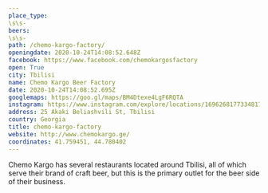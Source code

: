 ```yaml
---
place_type: 
\s\s- 
beers: 
\s\s- 
path: /chemo-kargo-factory/
openingdate: 2020-10-24T14:08:52.648Z
facebook: https://www.facebook.com/chemokargosfactory
open: True
city: Tbilisi
name: Chemo Kargo Beer Factory
date: 2020-10-24T14:08:52.695Z
googlemaps: https://goo.gl/maps/BM4Dtexe4LgF6RQTA
instagram: https://www.instagram.com/explore/locations/1696268177334817/chemo-kargo/
address: 25 Akaki Beliashvili St, Tbilisi
country: Georgia
title: chemo-kargo-factory
website: http://www.chemokargo.ge/
coordinates: 41.759451, 44.780402
---
```

Chemo Kargo has several restaurants located around Tbilisi, all of which serve their brand of craft beer, but this is the primary outlet for the beer side of their business. 